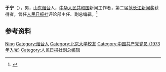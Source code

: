 {{Otheruses|other=名为于宁的其他人物|于宁}}

'''于宁'''（{{bd|1944年|3月|}}），男，[[山东|山东]][[烟台|烟台]]人，[[中华人民共和国|中华人民共和国]]新闻工作者，第二届[[范长江新闻奖|范长江新闻奖]]获得者，曾任[[人民日报社|人民日报社]]评论部主任、副总编辑。<ref>{{Cite journal|url=http://lib.cqvip.com/Qikan/Article/Detail?id=1004917735|title=以正确的舆论引导人──记第二届范长江新闻奖获得者、人民日报评论部主任于宁|author=|year=1995|issue=02|issn=|journal=新闻界|doi=|access-date=2020-10-21|archive-date=2020-10-26|archive-url=https://web.archive.org/web/20201026062719/http://lib.cqvip.com/Qikan/Article/Detail?id=1004917735|dead-url=no}}</ref>

== 参考资料 ==
{{reflist}}

{{中国人物小作品}}

{{Authority control}}
{{DEFAULTSORT:Yu于}}
[[Category:于姓|Ning]]
[[Category:烟台人|Category:烟台人]]
[[Category:北京大学校友|Category:北京大学校友]]
[[Category:中国共产党党员_(1973年入党)|Category:中国共产党党员 (1973年入党)]]
[[Category:人民日报社副总编辑|Category:人民日报社副总编辑]]